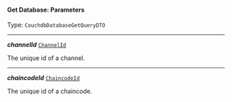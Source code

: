 


#### Get Database: Parameters

Type: `CouchdbDatabaseGetQueryDTO`

---

***channelId*** [`ChannelId`](/docs/channelid--page#channelid)

The unique id of a channel.



---

***chaincodeId*** [`ChaincodeId`](/docs/ssm-chaincode-models--page#chaincodeid)

The unique id of a chaincode.


